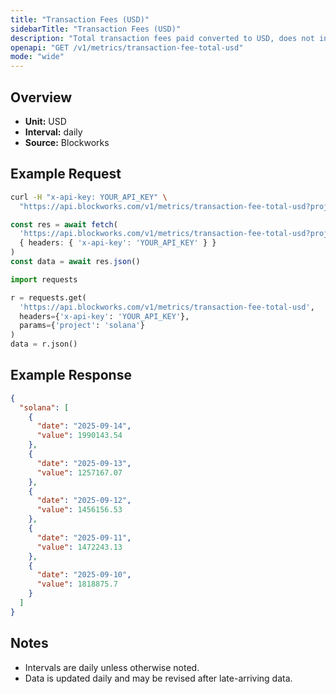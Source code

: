 ```yaml
---
title: "Transaction Fees (USD)"
sidebarTitle: "Transaction Fees (USD)"
description: "Total transaction fees paid converted to USD, does not include out-of-protocol tips or additional sources of revenue"
openapi: "GET /v1/metrics/transaction-fee-total-usd"
mode: "wide"
---
```


## Overview

- **Unit:** USD
- **Interval:** daily
- **Source:** Blockworks

## Example Request

<CodeGroup>

```bash cURL
curl -H "x-api-key: YOUR_API_KEY" \
  "https://api.blockworks.com/v1/metrics/transaction-fee-total-usd?project=solana"
```

```typescript TypeScript
const res = await fetch(
  'https://api.blockworks.com/v1/metrics/transaction-fee-total-usd?project=solana',
  { headers: { 'x-api-key': 'YOUR_API_KEY' } }
)
const data = await res.json()
```

```python Python
import requests

r = requests.get(
  'https://api.blockworks.com/v1/metrics/transaction-fee-total-usd',
  headers={'x-api-key': 'YOUR_API_KEY'},
  params={'project': 'solana'}
)
data = r.json()
```

</CodeGroup>

## Example Response

```json
{
  "solana": [
    {
      "date": "2025-09-14",
      "value": 1990143.54
    },
    {
      "date": "2025-09-13",
      "value": 1257167.07
    },
    {
      "date": "2025-09-12",
      "value": 1456156.53
    },
    {
      "date": "2025-09-11",
      "value": 1472243.13
    },
    {
      "date": "2025-09-10",
      "value": 1818875.7
    }
  ]
}
```

## Notes
- Intervals are daily unless otherwise noted.
- Data is updated daily and may be revised after late-arriving data.